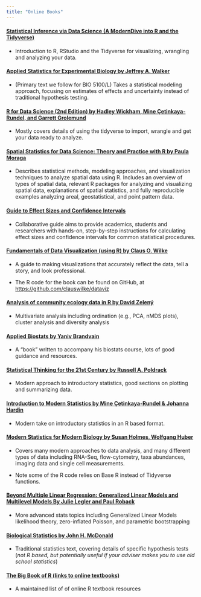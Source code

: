 ```yaml
---
title: "Online Books"
---
```


#### [Statistical Inference via Data Science (A ModernDive into R and the Tidyverse)](https://moderndive.com/index.html)

-   Introduction to R, RStudio and the Tidyverse for visualizing, wrangling and analyzing your data.

#### [Applied Statistics for Experimental Biology by Jeffrey A. Walker](https://www.middleprofessor.com/files/applied-biostatistics_bookdown/_book/)

-   (Primary text we follow for BIO 5100/L) Takes a statistical modeling approach, focusing on estimates of effects and uncertainty instead of traditional hypothesis testing.

#### [R for Data Science (2nd Edition) by Hadley Wickham, Mine Çetinkaya-Rundel, and Garrett Grolemund](https://r4ds.hadley.nz/)

-   Mostly covers details of using the tidyverse to import, wrangle and get your data ready to analyze.

#### [Spatial Statistics for Data Science: Theory and Practice with R by Paula Moraga](https://www.paulamoraga.com/book-spatial/index.html)

-   Describes statistical methods, modeling approaches, and visualization techniques to analyze spatial data using R. Includes an overview of types of spatial data, relevant R packages for analyzing and visualizing spatial data, explanations of spatial statistics, and fully reproducible examples analyzing areal, geostatistical, and point pattern data.

#### [Guide to Effect Sizes and Confidence Intervals](https://matthewbjane.quarto.pub/guide-to-effect-sizes-and-confidence-intervals)

-   Collaborative guide aims to provide academics, students and researchers with hands-on, step-by-step instructions for calculating effect sizes and confidence intervals for common statistical procedures.

#### [Fundamentals of Data Visualization (using R) by Claus O. Wilke](https://clauswilke.com/dataviz/index.html)

-   A guide to making visualizations that accurately reflect the data, tell a story, and look professional.

-   The R code for the book can be found on GitHub, at <https://github.com/clauswilke/dataviz>

#### [Analysis of community ecology data in R by David Zelený](https://www.davidzeleny.net/anadat-r/doku.php/en:start)

-   Multivariate analysis including ordination (e.g., PCA, nMDS plots), cluster analysis and diversity analysis

#### [Applied Biostats by Yaniv Brandvain](https://bookdown.org/ybrandvain/Applied-Biostats/)

-   A "book" written to accompany his biostats course, lots of good guidance and resources.

#### [Statistical Thinking for the 21st Century by Russell A. Poldrack](https://statsthinking21.github.io/statsthinking21-core-site/index.html#)

-   Modern approach to introductory statistics, good sections on plotting and summarizing data.

#### [Introduction to Modern Statistics by Mine Çetinkaya-Rundel & Johanna Hardin](https://openintro-ims.netlify.app/index.html)

-   Modern take on introductory statistics in an R based format.

#### [Modern Statistics for Modern Biology by Susan Holmes, Wolfgang Huber](https://www.huber.embl.de/msmb/introduction.html)

-   Covers many modern approaches to data analysis, and many different types of data including RNA-Seq, flow-cytometry, taxa abundances, imaging data and single cell measurements.

-   Note some of the R code relies on Base R instead of Tidyverse functions.

#### [Beyond Multiple Linear Regression: Generalized Linear Models and Multilevel Models By Julie Legler and Paul Roback](https://bookdown.org/roback/bookdown-BeyondMLR/)

-   More advanced stats topics including Generalized Linear Models likelihood theory, zero-inflated Poisson, and parametric bootstrapping

#### [Biological Statistics by John H. McDonald](https://stats.libretexts.org/Bookshelves/Applied_Statistics/Book%3A_Biological_Statistics_(McDonald))

-   Traditional statistics text, covering details of specific hypothesis tests (*not R based, but potentially useful if your adviser makes you to use old school statistics*)

#### [The Big Book of R (links to online textbooks)](https://www.bigbookofr.com/)

-   A maintained list of of online R textbook resources
